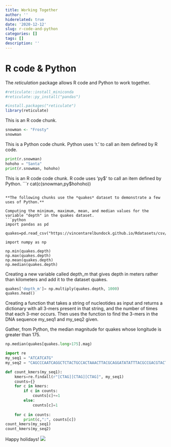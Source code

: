 ```yaml
---
title: Working Together
author: ''
hiderelated: true
date: '2020-12-12'
slug: r-code-and-python
categories: []
tags: []
description: ''
---
```

# R code & Python

The *reticulation* package allows R code and Python to work together. 
```r
#reticulate::install_miniconda
#reticulate::py_install("pandas")

#install.packages("reticulate")
library(reticulate)
```

This is an R code chunk.
```r
snowman <- "Frosty"
snowman
```

This is a Python code chunk. Python uses 'r.' to call an item defined by R code.
```python
print(r.snowman)
hohoho = "Santa"
print(r.snowman, hohoho)
```

This is an R code code chunk. R code uses 'py$' to call an item defined by Python.
```r
cat(c(snowman,py$hohoho))
```

**The following chunks use the *quakes* dataset to demonstrate a few uses of Python.**

Computing the minimum, maximum, mean, and median values for the variable "depth" in the quakes dataset.
```python
import pandas as pd

quakes=pd.read_csv("https://vincentarelbundock.github.io/Rdatasets/csv/datasets/quakes.csv",index_col=0)

import numpy as np

np.min(quakes.depth)
np.max(quakes.depth) 
np.mean(quakes.depth)
np.median(quakes.depth)
```


Creating a new variable called depth_m that gives depth in meters rather than kilometers and add it to the dataset quakes.
```python
quakes['depth_m']= np.multiply(quakes.depth, 1000)
quakes.head()
```


Creating a function that takes a string of nucleotides as input and returns a dictionary with all 3-mers present in that string, and the number of times that each 3-mer occurs. Then uses the function to find the 3-mers in the DNA sequence my_seq1 and my_seq2 given.


Gather, from Python, the median magnitude for quakes whose longitude is greater than 175.
```python
np.median(quakes[quakes.long>175].mag)
```

```python
import re
my_seq1 = "ATCATCATG"
my_seq2 = "CAGCCCAATCAGGCTCTACTGCCACTAAACTTACGCAGGATATATTTACGCCGACGTACT"

def count_kmers(my_seq1):
    kmers=re.findall(r"[CTAG][CTAG][CTAG]", my_seq1)
    counts={}
    for c in kmers:
        if c in counts:
            counts[c]+=1
        else:
            counts[c]=1
            
    for c in counts:
        print(c,":", counts[c])
count_kmers(my_seq1)
count_kmers(my_seq2)
```

Happy holidays! 
![](/post/2020-12-12-r-code-and-python_files/Screen Shot 2020-12-12 at 2.23.37 AM.png)